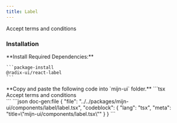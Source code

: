 ```yaml
---
title: Label
---
```



<ComponentPreview>
<div className="flex items-center space-x-2">
  <Checkbox id="terms1" />
  <Label htmlFor="terms1">
    Accept terms and conditions
  </Label>
</div>
</ComponentPreview>

### Installation

<Steps>

  <Step>
    **Install Required Dependencies:**
  
    ```package-install
    @radix-ui/react-label
    ```
  </Step>

  <Step>
    **Copy and paste the following code into  `mijn-ui` folder.**
    <Tabs items={["Source Code", "Example Usage"]}>
        <Tab value="Example Usage">
          ```tsx
          <div className="flex items-center space-x-2">
            <Checkbox id="terms1" />
            <Label htmlFor="terms1">
              Accept terms and conditions
            </Label>
          </div>
          ```
        </Tab>
        <Tab value="Source Code">
          ```json doc-gen:file
          {
            "file": "../../packages/mijn-ui/components/label/label.tsx",
            "codeblock": {
              "lang": "tsx",
              "meta": "title=\"mijn-ui/components/label.tsx\""
            }
          }
          ```
        </Tab>
    </Tabs>
  </Step>
</Steps>